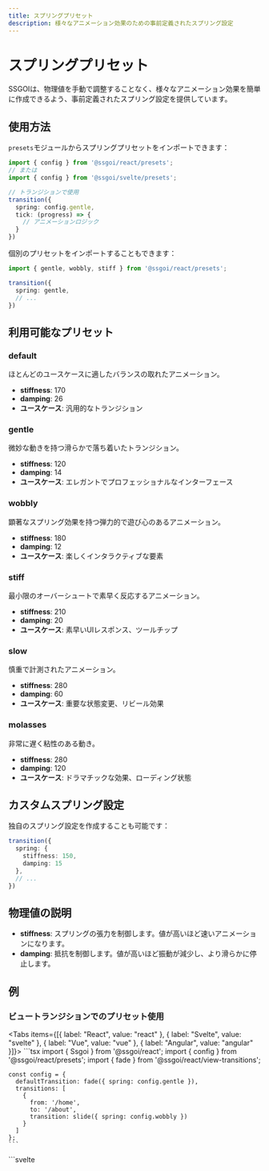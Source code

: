 ```yaml
---
title: スプリングプリセット
description: 様々なアニメーション効果のための事前定義されたスプリング設定
---
```


# スプリングプリセット

SSGOIは、物理値を手動で調整することなく、様々なアニメーション効果を簡単に作成できるよう、事前定義されたスプリング設定を提供しています。

## 使用方法

`presets`モジュールからスプリングプリセットをインポートできます：

```typescript
import { config } from '@ssgoi/react/presets';
// または
import { config } from '@ssgoi/svelte/presets';

// トランジションで使用
transition({
  spring: config.gentle,
  tick: (progress) => {
    // アニメーションロジック
  }
})
```

個別のプリセットをインポートすることもできます：

```typescript
import { gentle, wobbly, stiff } from '@ssgoi/react/presets';

transition({
  spring: gentle,
  // ...
})
```

## 利用可能なプリセット

### default
ほとんどのユースケースに適したバランスの取れたアニメーション。
- **stiffness**: 170
- **damping**: 26
- **ユースケース**: 汎用的なトランジション

### gentle
微妙な動きを持つ滑らかで落ち着いたトランジション。
- **stiffness**: 120
- **damping**: 14
- **ユースケース**: エレガントでプロフェッショナルなインターフェース

### wobbly
顕著なスプリング効果を持つ弾力的で遊び心のあるアニメーション。
- **stiffness**: 180
- **damping**: 12
- **ユースケース**: 楽しくインタラクティブな要素

### stiff
最小限のオーバーシュートで素早く反応するアニメーション。
- **stiffness**: 210
- **damping**: 20
- **ユースケース**: 素早いUIレスポンス、ツールチップ

### slow
慎重で計測されたアニメーション。
- **stiffness**: 280
- **damping**: 60
- **ユースケース**: 重要な状態変更、リビール効果

### molasses
非常に遅く粘性のある動き。
- **stiffness**: 280
- **damping**: 120
- **ユースケース**: ドラマチックな効果、ローディング状態

## カスタムスプリング設定

独自のスプリング設定を作成することも可能です：

```typescript
transition({
  spring: {
    stiffness: 150,
    damping: 15
  },
  // ...
})
```

## 物理値の説明

- **stiffness**: スプリングの張力を制御します。値が高いほど速いアニメーションになります。
- **damping**: 抵抗を制御します。値が高いほど振動が減少し、より滑らかに停止します。

## 例

### ビュートランジションでのプリセット使用

<Tabs items={[{ label: "React", value: "react" }, { label: "Svelte", value: "svelte" }, { label: "Vue", value: "vue" }, { label: "Angular", value: "angular" }]}>
  <TabPanel value="react">
    ```tsx
    import { Ssgoi } from '@ssgoi/react';
    import { config } from '@ssgoi/react/presets';
    import { fade } from '@ssgoi/react/view-transitions';

    const config = {
      defaultTransition: fade({ spring: config.gentle }),
      transitions: [
        {
          from: '/home',
          to: '/about',
          transition: slide({ spring: config.wobbly })
        }
      ]
    };
    ```
  </TabPanel>
  <TabPanel value="svelte">
    ```svelte
    <script>
      import { Ssgoi } from '@ssgoi/svelte';
      import { config } from '@ssgoi/svelte/presets';
      import { fade, slide } from '@ssgoi/svelte/view-transitions';

      const config = {
        defaultTransition: fade({ spring: config.gentle }),
        transitions: [
          {
            from: '/home',
            to: '/about',
            transition: slide({ spring: config.wobbly })
          }
        ]
      };
    </script>

    <Ssgoi {config}>
      <slot />
    </Ssgoi>
    ```
  </TabPanel>
  <TabPanel value="vue">
    ```vue
    <script setup>
    import { Ssgoi } from '@ssgoi/vue';
    import { config } from '@ssgoi/vue/presets';
    import { fade, slide } from '@ssgoi/vue/view-transitions';

    const transitionConfig = {
      defaultTransition: fade({ spring: config.gentle }),
      transitions: [
        {
          from: '/home',
          to: '/about',
          transition: slide({ spring: config.wobbly })
        }
      ]
    };
    </script>

    <template>
      <Ssgoi :config="transitionConfig">
        <slot />
      </Ssgoi>
    </template>
    ```
  </TabPanel>
  <TabPanel value="angular">
    ```typescript
    import { Component } from '@angular/core';
    import { Ssgoi } from '@ssgoi/angular';
    import { config as springPresets } from '@ssgoi/angular/presets';
    import { fade, slide } from '@ssgoi/angular/view-transitions';
    import type { SsgoiConfig } from '@ssgoi/core';

    @Component({
      selector: 'app-root',
      standalone: true,
      imports: [Ssgoi],
      template: `
        <ssgoi [config]="config">
          <!-- アプリコンテンツ -->
        </ssgoi>
      `
    })
    export class AppComponent {
      config: SsgoiConfig = {
        defaultTransition: fade({ spring: springPresets.gentle }),
        transitions: [
          {
            from: '/home',
            to: '/about',
            transition: slide({ spring: springPresets.wobbly })
          }
        ]
      };
    }
    ```
  </TabPanel>
</Tabs>

### 要素トランジションでのプリセット使用

<Tabs items={[{ label: "React", value: "react" }, { label: "Svelte", value: "svelte" }, { label: "Vue", value: "vue" }, { label: "Angular", value: "angular" }]}>
  <TabPanel value="react">
    ```tsx
    import { transition } from '@ssgoi/react';
    import { config } from '@ssgoi/react/presets';

    const fadeIn = transition({
      spring: config.slow,
      tick: (progress) => ({
        opacity: progress,
        transform: `translateY(${(1 - progress) * 20}px)`
      })
    });
    ```
  </TabPanel>
  <TabPanel value="svelte">
    ```svelte
    <script>
      import { transition } from '@ssgoi/svelte';
      import { config } from '@ssgoi/svelte/presets';

      const fadeIn = {
        spring: config.slow,
        tick: (progress) => ({
          opacity: progress,
          transform: `translateY(${(1 - progress) * 20}px)`
        })
      };
    </script>

    <div use:transition={{ key: 'fade-in', ...fadeIn }}>
      コンテンツ
    </div>
    ```
  </TabPanel>
  <TabPanel value="vue">
    ```vue
    <script setup>
    import { config } from '@ssgoi/vue/presets';
    import { fadeIn } from '@ssgoi/vue/transitions';

    const fadeTransition = {
      spring: config.slow,
      tick: (progress) => ({
        opacity: progress,
        transform: `translateY(${(1 - progress) * 20}px)`
      })
    };
    </script>

    <template>
      <div v-transition="{ key: 'fade-in', ...fadeTransition }">
        コンテンツ
      </div>
    </template>
    ```
  </TabPanel>
  <TabPanel value="angular">
    ```typescript
    import { Component } from '@angular/core';
    import { SsgoiTransitionDirective } from '@ssgoi/angular';
    import { config as springPresets } from '@ssgoi/angular/presets';
    import type { TransitionParams } from '@ssgoi/core';

    @Component({
      selector: 'app-my-component',
      standalone: true,
      imports: [SsgoiTransitionDirective],
      template: `
        <div [ssgoiTransition]="fadeInConfig">
          コンテンツ
        </div>
      `
    })
    export class MyComponent {
      fadeInConfig: TransitionParams = {
        key: 'fade-in',
        spring: springPresets.slow,
        in: (element) => ({
          tick: (progress) => {
            element.style.opacity = `${progress}`;
            element.style.transform = `translateY(${(1 - progress) * 20}px)`;
          }
        }),
        out: (element) => ({
          tick: (progress) => {
            element.style.opacity = `${progress}`;
            element.style.transform = `translateY(${(1 - progress) * 20}px)`;
          }
        })
      };
    }
    ```
  </TabPanel>
</Tabs>